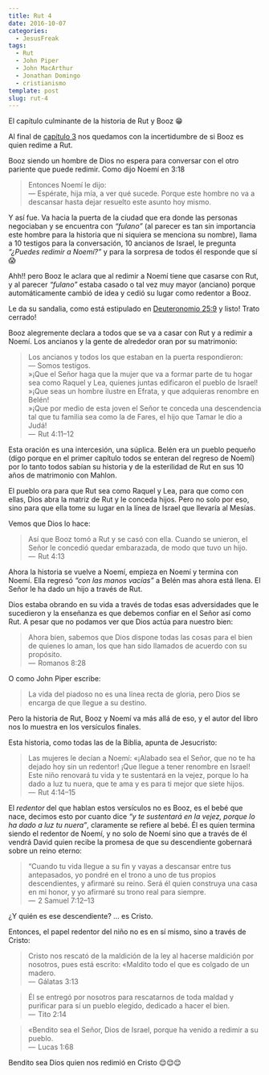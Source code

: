 ```yaml
---
title: Rut 4
date: 2016-10-07
categories:
  - JesusFreak
tags:
  - Rut
  - John Piper
  - John MacArthur
  - Jonathan Domingo
  - cristianismo
template: post
slug: rut-4
---
```


El capítulo culminante de la historia de Rut y Booz 😁

Al final de [capítulo 3](https://prosigohacialameta.com/rut-3) nos quedamos con la incertidumbre de si Booz es quien redime a Rut.

Booz siendo un hombre de Dios no espera para conversar con el otro pariente que puede redimir. Como dijo Noemí en 3:18

> Entonces Noemí le dijo:<br />
> — Espérate, hija mía, a ver qué sucede. Porque este hombre no va a descansar hasta dejar resuelto este asunto hoy mismo.

Y así fue. Va hacia la puerta de la ciudad que era donde las personas negociaban y se encuentra con _“fulano”_ (al parecer es tan sin importancia este hombre para la historia que ni siquiera se menciona su nombre), llama a 10 testigos para la conversación, 10 ancianos de Israel, le pregunta _“¿Puedes redimir a Noemí?”_ y para la sorpresa de todos él responde que sí 😱

Ahh!! pero Booz le aclara que al redimir a Noemí tiene que casarse con Rut, y al parecer _“fulano”_ estaba casado o tal vez muy mayor (anciano) porque automáticamente cambió de idea y cedió su lugar como redentor a Booz.

Le da su sandalia, como está estipulado en [Deuteronomio 25:9](https://www.biblegateway.com/passage/?search=Deuteronomio+25%3A9&version=NVI) y listo! Trato cerrado!

Booz alegremente declara a todos que se va a casar con Rut y a redimir a Noemí. Los ancianos y la gente de alrededor oran por su matrimonio:

> Los ancianos y todos los que estaban en la puerta respondieron:<br />
> — Somos testigos.<br />
> »¡Que el Señor haga que la mujer que va a formar parte de tu hogar sea como Raquel y Lea, quienes juntas edificaron el pueblo de Israel!<br />
> »¡Que seas un hombre ilustre en Efrata, y que adquieras renombre en Belén!<br />
> »¡Que por medio de esta joven el Señor te conceda una descendencia tal que tu familia sea como la de Fares, el hijo que Tamar le dio a Judá!<br />
> —  Rut 4:11–12

Esta oración es una intercesión, una súplica. Belén era un pueblo pequeño (digo porque en el primer capítulo todos se enteran del regreso de Noemí) por lo tanto todos sabían su historia y de la esterilidad de Rut en sus 10 años de matrimonio con Mahlon.

El pueblo ora para que Rut sea como Raquel y Lea, para que como con ellas, Dios abra la matriz de Rut y le conceda hijos. Pero no solo por eso, sino para que ella tome su lugar en la línea de Israel que llevaría al Mesías.

Vemos que Dios lo hace:

> Así que Booz tomó a Rut y se casó con ella. Cuando se unieron, el Señor le concedió quedar embarazada, de modo que tuvo un hijo.<br />
> —  Rut 4:13

Ahora la historia se vuelve a Noemí, empieza en Noemí y termina con Noemí. Ella regresó _“con las manos vacías”_ a Belén mas ahora está llena. El Señor le ha dado un hijo a través de Rut.

Dios estaba obrando en su vida a través de todas esas adversidades que le sucedieron y la enseñanza es que debemos confiar en el Señor así como Rut. A pesar que no podamos ver que Dios actúa para nuestro bien:

> Ahora bien, sabemos que Dios dispone todas las cosas para el bien de quienes lo aman, los que han sido llamados de acuerdo con su propósito.<br />
> —  Romanos 8:28

O como John Piper escribe:

> La vida del piadoso no es una línea recta de gloria, pero Dios se encarga de que llegue a su destino.

Pero la historia de Rut, Booz y Noemí va más allá de eso, y el autor del libro nos lo muestra en los versículos finales.

Esta historia, como todas las de la Biblia, apunta de Jesucristo:

> Las mujeres le decían a Noemí: «¡Alabado sea el Señor, que no te ha dejado hoy sin un redentor! ¡Que llegue a tener renombre en Israel! Este niño renovará tu vida y te sustentará en la vejez, porque lo ha dado a luz tu nuera, que te ama y es para ti mejor que siete hijos.<br />
> —  Rut 4:14–15

El _redentor_ del que hablan estos versículos no es Booz, es el bebé que nace, decimos esto por cuanto dice _“y te sustentará en la vejez, porque lo ha dado a luz tu nuera”_, claramente se refiere al bebé. Él es quien termina siendo el redentor de Noemí, y no solo de Noemí sino que a través de él vendrá David quien recibe la promesa de que su descendiente gobernará sobre un reino eterno:

> “Cuando tu vida llegue a su fin y vayas a descansar entre tus antepasados, yo pondré en el trono a uno de tus propios descendientes, y afirmaré su reino. Será él quien construya una casa en mi honor, y yo afirmaré su trono real para siempre.<br />
> —  2 Samuel 7:12–13

¿Y quién es ese descendiente? … es Cristo.

Entonces, el papel redentor del niño no es en sí mismo, sino a través de Cristo:

> Cristo nos rescató de la maldición de la ley al hacerse maldición por nosotros, pues está escrito: «Maldito todo el que es colgado de un madero.<br />
> —  Gálatas 3:13

> Él se entregó por nosotros para rescatarnos de toda maldad y purificar para sí un pueblo elegido, dedicado a hacer el bien.<br />
> —  Tito 2:14

> «Bendito sea el Señor, Dios de Israel, porque ha venido a redimir a su pueblo.<br />
> —  Lucas 1:68

Bendito sea Dios quien nos redimió en Cristo 😌😌😌
